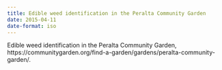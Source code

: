 ```yaml
---
title: Edible weed identification in the Peralta Community Garden
date: 2015-04-11
date-format: iso
---
```


Edible weed identification in the Peralta Community Garden, https://communitygarden.org/find-a-garden/gardens/peralta-community-garden/.
